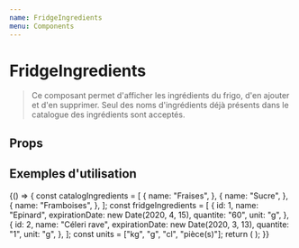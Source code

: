 ```yaml
---
name: FridgeIngredients
menu: Components
---
```


# FridgeIngredients


> Ce composant permet d'afficher les ingrédients du frigo, d'en ajouter
> et d'en supprimer. Seul des noms d'ingrédients déjà présents dans le catalogue
> des ingrédients sont acceptés.

## Props

<Props of={FridgeIngredients} />

## Exemples d'utilisation

<Playground>
  {() => {
    const catalogIngredients = [
      {
        name: "Fraises",
      },
      {
        name: "Sucre",
      },
      {
        name: "Framboises",
      },
    ];
    const fridgeIngredients = [
      {
        id: 1,
        name: "Epinard",
        expirationDate: new Date(2020, 4, 15),
        quantite: "60",
        unit: "g",
      },
      {
        id: 2,
        name: "Céleri rave",
        expirationDate: new Date(2020, 3, 13),
        quantite: "1",
        unit: "g",
      },
    ];
    const units = ["kg", "g", "cl", "pièce(s)"];
    return (
      <FridgeIngredients
        ingredients={fridgeIngredients}
        possibleIngredients={catalogIngredients}
        totalUnits={units}
      />
    );
  }}
</Playground>
